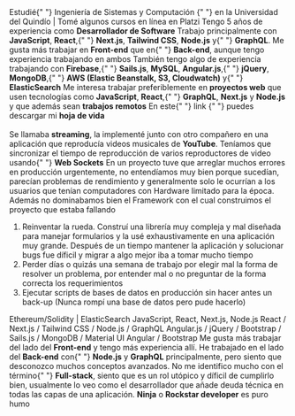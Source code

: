 <TextWithEmoji emoji="📚">
  Estudié{" "}
  <Link href="https://www.uniquindio.edu.co/programas/publicaciones/271/ingenieria-de-sistemas-y-computacion">
    Ingeniería de Sistemas y Computación
  </Link>{" "}
  en la <Link href="https://www.uniquindio.edu.co">Universidad del Quindío</Link> | Tomé
  algunos cursos en línea en <Link href="https://platzi.com/p/diegofrayo/">Platzi</Link>
</TextWithEmoji>
<TextWithEmoji emoji="👨‍💻">
  Tengo 5 años de experiencia como <strong>Desarrollador de Software</strong>
</TextWithEmoji>
<TextWithEmoji emoji="🛠️">
  Trabajo principalmente con <strong>JavaScript</strong>, <strong>React</strong>,{" "}
  <strong>Next.js</strong>, <strong>Tailwind CSS</strong>, <strong>Node.js</strong> y{" "}
  <strong>GraphQL</strong>. Me gusta más trabajar en <strong>Front-end</strong> que en{" "}
  <strong>Back-end</strong>, aunque tengo experiencia trabajando en ambos
</TextWithEmoji>
<TextWithEmoji emoji="🤓">
  También tengo algo de experiencia trabajando con <strong>Firebase</strong>,{" "}
  <strong>Sails.js</strong>, <strong>MySQL</strong>, <strong>Angular.js</strong>,{" "}
  <strong>jQuery</strong>, <strong>MongoDB</strong>,{" "}
  <strong>AWS (Elastic Beanstalk, S3, Cloudwatch)</strong> y{" "}
  <strong>ElasticSearch</strong>
</TextWithEmoji>
<TextWithEmoji emoji="🔍">
  Me interesa trabajar preferiblemente en <strong>proyectos web</strong> que usen
  tecnologías como <strong>JavaScript</strong>, <strong>React</strong>,{" "}
  <strong>GraphQL</strong>, <strong>Next.js</strong> y <strong>Node.js</strong> y que
  además sean <strong>trabajos remotos</strong>
</TextWithEmoji>
<TextWithEmoji emoji="🗒️">
  En este{" "}
  <Link href="https://drive.google.com/file/d/1julNph_rLtDASwn6LPCrz3ZU7BwOqObJ/view?usp=sharing">
    link
  </Link>{" "}
  puedes descargar mi <strong>hoja de vida</strong>
</TextWithEmoji>

<br />

<ResumeTimeline title="Línea de tiempo" timeline={DATA.resume.timeline} />

<br />

<ResumeFAQ>
  <ResumeFAQItem question="Funcionalidad de la cual me siento más orgulloso de haber implementado">
    Se llamaba <strong>streaming</strong>, la implementé junto con otro compañero en una
    aplicación que reproducía videos musicales de <strong>YouTube</strong>. Teníamos que
    sincronizar el tiempo de reproducción de varios reproductores de video usando{" "}
    <strong>Web Sockets</strong>
  </ResumeFAQItem>
  <ResumeFAQItem question="[Bug / Error] más díficil de solucionar">
    En un proyecto tuve que arreglar muchos errores en producción urgentemente, no
    entendíamos muy bien porque sucedían, parecían problemas de rendimiento y generalmente
    solo le ocurrían a los usuarios que tenían computadores con Hardware limitado para la
    época. Además no dominabamos bien el Framework con el cual construimos el proyecto que
    estaba fallando
  </ResumeFAQItem>
  <ResumeFAQItem question="El peor error que he cometido trabajando">
    <ol>
      <li>
        Reinventar la rueda. Construí una librería muy compleja y mal diseñada para
        manejar formularios y la usé exhaustivamente en una aplicación muy grande. Después
        de un tiempo mantener la aplicación y solucionar bugs fue díficil y migrar a algo
        mejor iba a tomar mucho tiempo
      </li>
      <li>
        Perder días o quizás una semana de trabajo por elegir mal la forma de resolver un
        problema, por entender mal o no preguntar de la forma correcta los requerimientos
      </li>
      <li>
        Ejecutar scripts de bases de datos en producción sin hacer antes un back-up (Nunca
        rompí una base de datos pero pude hacerlo)
      </li>
    </ol>
  </ResumeFAQItem>
  <ResumeFAQItem question="[Herramienta / Librería / Framework] más díficil de entender o de trabajar">
    Ethereum/Solidity | ElasticSearch
  </ResumeFAQItem>
  <ResumeFAQItem question="Tecnologías con las cuales tengo más experiencia">
    JavaScript, React, Next.js, Node.js
  </ResumeFAQItem>
  <ResumeFAQItem question="Tecnologías con las que más disfruto trabajar">
    React / Next.js / Tailwind CSS / Node.js / GraphQL
  </ResumeFAQItem>
  <ResumeFAQItem question="Tecnologías con las que trabajé mucho hace un buen tiempo y no volví a usar">
    Angular.js / jQuery / Bootstrap / Sails.js / MongoDB / Material UI
  </ResumeFAQItem>
  <ResumeFAQItem question="Tecnologías con las que no quisiera volver a trabajar">
    Angular / Bootstrap
  </ResumeFAQItem>
  <ResumeFAQItem question="¿Front-end / Back-end / Full-stack / Ninja / Rockstar?">
    Me gusta más trabajar del lado del <strong>Front-end</strong> y tengo más experiencia
    allí. He trabajado en el lado del <strong>Back-end</strong> con{" "}
    <strong>Node.js</strong> y <strong>GraphQL</strong> principalmente, pero siento que
    desconozco muchos conceptos avanzados. No me identifico mucho con el término{" "}
    <strong>Full-stack</strong>, siento que es un rol utópico y díficil de cumplirlo bien,
    usualmente lo veo como el desarrollador que añade deuda técnica en todas las capas de
    una aplicación. <strong>Ninja</strong> o <strong>Rockstar developer</strong> es puro
    humo
  </ResumeFAQItem>
</ResumeFAQ>
